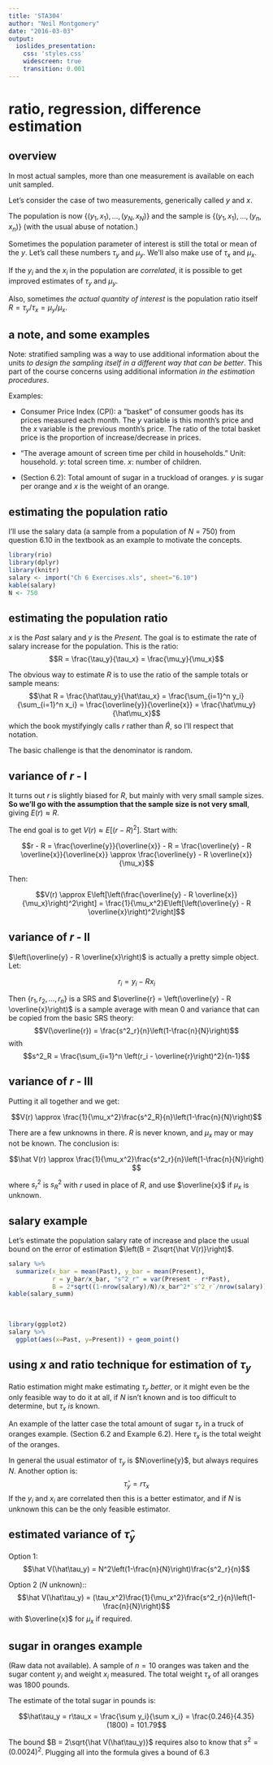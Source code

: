 ```yaml
---
title: 'STA304'
author: "Neil Montgomery"
date: "2016-03-03"
output: 
  ioslides_presentation: 
    css: 'styles.css' 
    widescreen: true 
    transition: 0.001
---
```

\newcommand{\E}[1]{E{\left(#1\right)}}
\newcommand{\flist}[2]{\{#1_1, #1_2, \ldots, #1_#2\}}
\newcommand{\fulist}[3]{\{#1_{{#2}1}, #1_{{#2}2}, \ldots, #1_{{#2}{#3}}\}}
\renewcommand{\bar}[1]{\overline{#1}}
\newcommand{\SE}[1]{\sqrt{\hat{V}(#1)}}

# ratio, regression, difference estimation

## overview { .build }

In most actual samples, more than one measurement is available on each unit sampled.

Let's consider the case of two measurements, generically called $y$ and $x$. 

The population is now $\{(y_1, x_1),\ldots,(y_N, x_N)\}$ and the sample is $\{(y_1, x_1),\ldots,(y_n, x_n)\}$ (with the usual abuse of notation.)

Sometimes the population parameter of interest is still the total or mean of the $y$. Let's call these numbers $\tau_y$ and $\mu_y$. We'll also make use of $\tau_x$ and $\mu_x$.

If the $y_i$ and the $x_i$ in the population are *correlated*, it is possible to get improved estimates of $\tau_y$ and $\mu_y$.

Also, sometimes *the actual quantity of interest* is the population ratio itself $R = \tau_y/\tau_x = \mu_y/\mu_x$.

## a note, and some examples { .build }

Note: stratified sampling was a way to use additional information about the units *to design the sampling itself in a different way that can be better*. This part of the course concerns using additional information *in the estimation procedures*.

Examples:

* Consumer Price Index (CPI): a "basket" of consumer goods has its prices measured each month. The $y$ variable is this month's price and the $x$ variable is the previous month's price. The ratio of the total basket price is the proportion of increase/decrease in prices.

* "The average amount of screen time per child in households." Unit: household. $y$: total screen time. $x$: number of children. 

* (Section 6.2): Total amount of sugar in a truckload of oranges. $y$ is sugar per orange and $x$ is the weight of an orange.

## estimating the population ratio { .smaller }

I'll use the salary data (a sample from a population of $N$ = 750) from question 6.10 in the textbook as an example to motivate the concepts. 

```r
library(rio)
library(dplyr)
library(knitr)
salary <- import("Ch 6 Exercises.xls", sheet="6.10")
kable(salary)
N <- 750
```

## estimating the population ratio { .build }

$x$ is the *Past* salary and $y$ is the *Present*. The goal is to estimate the rate of salary increase for the population. This is the ratio:
$$R = \frac{\tau_y}{\tau_x} = \frac{\mu_y}{\mu_x}$$

The obvious way to estimate $R$ is to use the ratio of the sample totals or sample means:
$$\hat R = \frac{\hat\tau_y}{\hat\tau_x} = \frac{\sum_{i=1}^n y_i}{\sum_{i=1}^n x_i} = \frac{\bar y}{\bar x} = \frac{\hat\mu_y}{\hat\mu_x}$$
which the book mystifyingly calls $r$ rather than $\hat R$, so I'll respect that notation.

The basic challenge is that the denominator is random. 

## variance of $r$ - I{ .build }

It turns out $r$ is slightly biased for $R$, but mainly with very small sample sizes. **So we'll go with the assumption that the sample size is not very small**, giving $\E r \approx R$. 

The end goal is to get $V(r) \approx E\left[(r - R)^2\right]$. Start with:

$$r - R = \frac{\bar y}{\bar x} - R = \frac{\bar y - R \bar x}{\bar x}
\approx \frac{\bar y - R \bar x}{\mu_x}$$

Then:

$$V(r) \approx E\left[\left(\frac{\bar y - R \bar x}{\mu_x}\right)^2\right] = \frac{1}{\mu_x^2}E\left[\left(\bar y - R \bar x\right)^2\right]$$

## variance of $r$ - II { .build }

$\left(\bar y - R \bar x\right)$ is actually a pretty simple object. Let:

$$r_i = y_i - R x_i$$

Then $\{r_1,r_2,\ldots,r_n\}$ is a SRS and $\bar r = \left(\bar y - R \bar x\right)$ is a sample average with mean 0 and variance that can be copied from the basic SRS theory:
$$V(\bar r) = \frac{s^2_r}{n}\left(1-\frac{n}{N}\right)$$
with
$$s^2_R = \frac{\sum_{i=1}^n \left(r_i - \bar r\right)^2}{n-1}$$

## variance of $r$ - III { .build }

Putting it all together and we get:

$$V(r) \approx \frac{1}{\mu_x^2}\frac{s^2_R}{n}\left(1-\frac{n}{N}\right)$$

There are a few unknowns in there. $R$ is never known, and $\mu_x$ may or may not be known. The conclusion is:

$$\hat V(r) \approx \frac{1}{\mu_x^2}\frac{s^2_r}{n}\left(1-\frac{n}{N}\right)
$$

where $s^2_r$ is $s^2_R$ with $r$ used in place of $R$, and use $\bar x$ if $\mu_x$ is unknown. 

## salary example

Let's estimate the population salary rate of increase and place the usual bound on the error of estimation $\left(B = 2\sqrt{\hat V(r)}\right)$. 

```r
salary %>% 
  summarize(x_bar = mean(Past), y_bar = mean(Present), 
            r = y_bar/x_bar, "s^2_r" = var(Present - r*Past),
            B = 2*sqrt((1-nrow(salary)/N)/x_bar^2*`s^2_r`/nrow(salary))) -> salary_summ
kable(salary_summ)
```

&nbsp;

```r
library(ggplot2)
salary %>% 
  ggplot(aes(x=Past, y=Present)) + geom_point()
```

## using $x$ and ratio technique for estimation of $\tau_y$ { .build }

Ratio estimation might make estimating $\tau_y$ *better*, or it might even be the only feasible way to do it at all, if $N$ isn't known and is too difficult to determine, but $\tau_x$ *is* known.

An example of the latter case the total amount of sugar $\tau_y$ in a truck of oranges example. (Section 6.2 and Example 6.2). Here $\tau_x$ is the total weight of the oranges.

In general the usual estimator of $\tau_y$ is $N\bar y$, but always requires $N$. Another option is:
$$\hat\tau_y = r\tau_x$$
If the $y_i$ and $x_i$ are correlated then this is a better estimator, and if $N$ is unknown this can be the only feasible estimator.

## estimated variance of $\hat\tau_y$

Option 1:
$$\hat V(\hat\tau_y) = N^2\left(1-\frac{n}{N}\right)\frac{s^2_r}{n}$$

Option 2 ($N$ unknown)::
$$\hat V(\hat\tau_y) = (\tau_x^2)\frac{1}{\mu_x^2}\frac{s^2_r}{n}\left(1-\frac{n}{N}\right)$$
with $\bar x$ for $\mu_x$ if required.

## sugar in oranges example { .build }

(Raw data not available). A sample of $n=10$ oranges was taken and the sugar content $y_i$ and weight $x_i$ measured. The total weight $\tau_x$ of all oranges was 1800 pounds. 

The estimate of the total sugar in pounds is:

$$\hat\tau_y = r\tau_x = \frac{\sum y_i}{\sum x_i} = \frac{0.246}{4.35}(1800) = 101.79$$

The bound $B = 2\sqrt{\hat V(\hat\tau_y)}$ requires also to know that $s^2 = (0.0024)^2$. Plugging all into the formula gives a bound of 6.3
